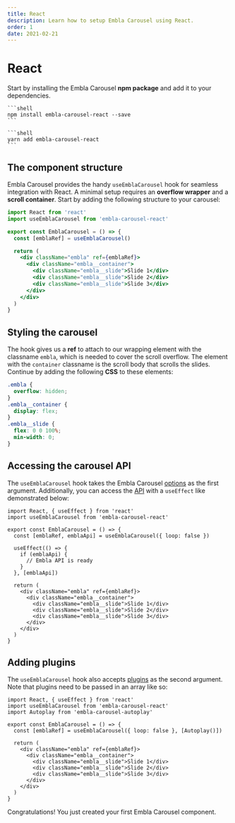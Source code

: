 ```yaml
---
title: React
description: Learn how to setup Embla Carousel using React.
order: 1
date: 2021-02-21
---
```



# React

Start by installing the Embla Carousel **npm package** and add it to your dependencies.

<Tabs groupId="package-manager">
  <TabsItem label="npm" value="npm">

    ```shell
    npm install embla-carousel-react --save
    ```

  </TabsItem>
  <TabsItem label="yarn" value="yarn">

    ```shell
    yarn add embla-carousel-react
    ```

  </TabsItem>
</Tabs>

## The component structure

Embla Carousel provides the handy `useEmblaCarousel` hook for seamless integration with React. A minimal setup requires an **overflow wrapper** and a **scroll container**. Start by adding the following structure to your carousel:

```jsx
import React from 'react'
import useEmblaCarousel from 'embla-carousel-react'

export const EmblaCarousel = () => {
  const [emblaRef] = useEmblaCarousel()

  return (
    <div className="embla" ref={emblaRef}>
      <div className="embla__container">
        <div className="embla__slide">Slide 1</div>
        <div className="embla__slide">Slide 2</div>
        <div className="embla__slide">Slide 3</div>
      </div>
    </div>
  )
}
```

## Styling the carousel

The hook gives us a **ref** to attach to our wrapping element with the classname `embla`, which is needed to cover the scroll overflow. The element with the `container` classname is the scroll body that scrolls the slides. Continue by adding the following **CSS** to these elements:

```css
.embla {
  overflow: hidden;
}
.embla__container {
  display: flex;
}
.embla__slide {
  flex: 0 0 100%;
  min-width: 0;
}
```

## Accessing the carousel API

The `useEmblaCarousel` hook takes the Embla Carousel [options](/api/options/) as the first argument. Additionally, you can access the [API](/api/) with a `useEffect` like demonstrated below:

```jsx{5,7-11}
import React, { useEffect } from 'react'
import useEmblaCarousel from 'embla-carousel-react'

export const EmblaCarousel = () => {
  const [emblaRef, emblaApi] = useEmblaCarousel({ loop: false })

  useEffect(() => {
    if (emblaApi) {
      // Embla API is ready
    }
  }, [emblaApi])

  return (
    <div className="embla" ref={emblaRef}>
      <div className="embla__container">
        <div className="embla__slide">Slide 1</div>
        <div className="embla__slide">Slide 2</div>
        <div className="embla__slide">Slide 3</div>
      </div>
    </div>
  )
}
```

## Adding plugins

The `useEmblaCarousel` hook also accepts [plugins](/plugins/) as the second argument. Note that plugins need to be passed in an array like so:

```jsx{3,6}
import React, { useEffect } from 'react'
import useEmblaCarousel from 'embla-carousel-react'
import Autoplay from 'embla-carousel-autoplay'

export const EmblaCarousel = () => {
  const [emblaRef] = useEmblaCarousel({ loop: false }, [Autoplay()])

  return (
    <div className="embla" ref={emblaRef}>
      <div className="embla__container">
        <div className="embla__slide">Slide 1</div>
        <div className="embla__slide">Slide 2</div>
        <div className="embla__slide">Slide 3</div>
      </div>
    </div>
  )
}
```

Congratulations! You just created your first Embla Carousel component.
